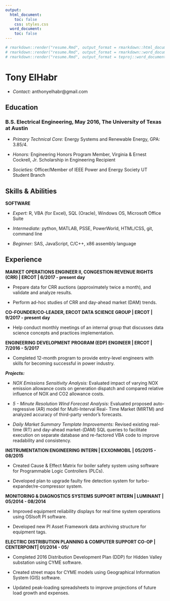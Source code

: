 ---
output:
  html_document:
    toc: false
    css: styles.css
  word_document:
    toc: false
---

```{r include = FALSE}
# rmarkdown::render("resume.Rmd", output_format = rmarkdown::html_document(keep_md = TRUE))
# rmarkdown::render("resume.Rmd", output_format = rmarkdown::word_document(keep_md = TRUE))
# rmarkdown::render("resume.Rmd", output_format = teproj::word_document_te(keep_md = TRUE))
```

# Tony ElHabr

+ *Contact:* anthonyelhabr@gmail.com

## Education

### B.S. Electrical Engineering, May 2016, The University of Texas at Austin

+ *Primary Technical Core:* Energy Systems and Renewable Energy, GPA: 3.85/4.

+ *Honors:* Engineering Honors Program Member, Virginia & Ernest Cockrell, Jr. Scholarship in Engineering Recipient

+ *Societies:* Officer/Member of IEEE Power and Energy Society UT Student Branch

## Skills & Abilities

**SOFTWARE**

+ *Expert:* R, VBA (for Excel), SQL (Oracle), Windows OS, Microsoft Office Suite

+ *Intermediate:* python, MATLAB, PSSE, PowerWorld, HTML/CSS, git, command line

+ *Beginner:* SAS, JavaScript, C/C++, x86 assembly language

## Experience

**MARKET OPERATIONS ENGINEER II, CONGESTION REVENUE RIGHTS (CRR) | ERCOT | 6/2017 - present day**

+ Prepare data for CRR auctions (approximately twice a month), and validate and analyze results.

+ Perform ad-hoc studies of CRR and day-ahead market (DAM) trends.

**CO-FOUNDER/CO-LEADER, ERCOT DATA SCIENCE GROUP | ERCOT | 9/2017 - present day**

+ Help conduct monthly meetings of an internal group that discusses data science concepts and practices implementation.

**ENGINEERING DEVELOPMENT PROGRAM (EDP) ENGINEER | ERCOT | 7/2016 - 5/2017**

+ Completed 12-month program to provide entry-level engineers with skills for becoming successful in power industry.

***Projects:***

+ *NOX Emissions Sensitivity Analysis:* Evaluated impact of varying NOX emission allowance costs on generation dispatch
and compared relative influence of NOX and CO2 allowance costs.

+ *5 - Minute Resolution Wind Forecast Analysis:* Evaluated proposed auto-regressive (AR) model for Multi-Interval Real-
Time Market (MIRTM) and analyzed accuracy of third-party vendor's forecasts.

+ *Daily Market Summary Template Improvements:* Revised existing real-time (RT) and day-ahead market-(DAM) SQL
queries to facilitate execution on separate database and re-factored VBA code to improve readability and consistency.

**INSTRUMENTATION ENGINEERING INTERN | EXXONMOBIL | 05/2015 - 08/2015**

+ Created Cause & Effect Matrix for boiler safety system using software for Programmable Logic Controllers (PLCs).

+ Developed plan to upgrade faulty fire detection system for turbo-expander/re-compressor system.

**MONITORING & DIAGNOSTICS SYSTEMS SUPPORT INTERN | LUMINANT | 05/2014 - 08/2014**

+ Improved equipment reliability displays for real time system operations using OSIsoft PI software.

+ Developed new PI Asset Framework data archiving structure for equipment tags.

**ELECTRIC DISTRIBUTION PLANNING & COMPUTER SUPPORT CO-OP | CENTERPOINT| 01/2014 - 05/**

+ Completed 2016 Distribution Development Plan (DDP) for Hidden Valley substation using CYME software.

+ Created street maps for CYME models using Geographical Information System (GIS) software.

+ Updated peak-loading spreadsheets to improve projections of future load growth and expenses.


